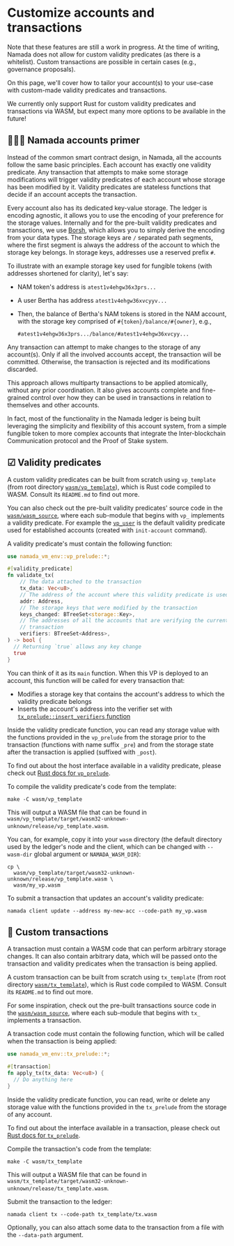 
# Customize accounts and transactions

<Callout type="warning">
Note that these features are still a work in progress.
At the time of writing, Namada does not allow for custom validity predicates (as there is a whitelist).
Custom transactions are possible in certain cases (e.g., governance proposals).
</Callout>

On this page, we'll cover how to tailor your account(s) to your use-case with custom-made validity predicates and transactions.

We currently only support Rust for custom validity predicates and transactions via WASM, but expect many more options to be available in the future!

## 👩🏽‍🏫 Namada accounts primer

Instead of the common smart contract design, in Namada, all the accounts follow the same basic principles. Each account has exactly one validity predicate. Any transaction that attempts to make some storage modifications will trigger validity predicates of each account whose storage has been modified by it. Validity predicates are stateless functions that decide if an account accepts the transaction.

Every account also has its dedicated key-value storage. The ledger is encoding agnostic, it allows you to use the encoding of your preference for the storage values. Internally and for the pre-built validity predicates and transactions, we use [Borsh](https://github.com/near/borsh-rs), which allows you to simply derive the encoding from your data types. The storage keys are `/` separated path segments, where the first segment is always the address of the account to which the storage key belongs. In storage keys, addresses use a reserved prefix `#`.

To illustrate with an example storage key used for fungible tokens (with addresses shortened for clarity), let's say:

- NAM token's address is `atest1v4ehgw36x3prs...`
- A user Bertha has address `atest1v4ehgw36xvcyyv...`
- Then, the balance of Bertha's NAM tokens is stored in the NAM account, with the storage key comprised of `#{token}/balance/#{owner}`, e.g.,

  ```text
  #atest1v4ehgw36x3prs.../balance/#atest1v4ehgw36xvcyy...
  ```

Any transaction can attempt to make changes to the storage of any account(s). Only if all the involved accounts accept, the transaction will be committed. Otherwise, the transaction is rejected and its modifications discarded.

This approach allows multiparty transactions to be applied atomically, without any prior coordination. It also gives accounts complete and fine-grained control over how they can be used in transactions in relation to themselves and other accounts.

In fact, most of the functionality in the Namada ledger is being built leveraging the simplicity and flexibility of this account system, from a simple fungible token to more complex accounts that integrate the Inter-blockchain Communication protocol and the Proof of Stake system.

## ☑ Validity predicates

A custom validity predicates can be built from scratch using `vp_template` (from root directory [`wasm/vp_template`](https://github.com/anoma/namada/tree/main/wasm/vp_template)), which is Rust code compiled to WASM. Consult its `README.md` to find out more.

You can also check out the pre-built validity predicates' source code in the [`wasm/wasm_source`](https://github.com/anoma/namada/tree/v0.5.0/wasm/wasm_source), where each sub-module that begins with `vp_` implements a validity predicate. For example the [`vp_user`](https://github.com/anoma/namada/blob/main/wasm/wasm_source/src/vp_user.rs) is the default validity predicate used for established accounts (created with `init-account` command).

A validity predicate's must contain the following function:

```rust
use namada_vm_env::vp_prelude::*;

#[validity_predicate]
fn validate_tx(
    // The data attached to the transaction
    tx_data: Vec<u8>,
    // The address of the account where this validity predicate is used
    addr: Address,
    // The storage keys that were modified by the transaction
    keys_changed: BTreeSet<storage::Key>,
    // The addresses of all the accounts that are verifying the current 
    // transaction
    verifiers: BTreeSet<Address>,
) -> bool {
  // Returning `true` allows any key change
  true
}
```

You can think of it as its `main` function. When this VP is deployed to an account, this function will be called for every transaction that:

- Modifies a storage key that contains the account's address to which the validity predicate belongs
- Inserts the account's address into the verifier set with [`tx_prelude::insert_verifiers` function](https://docs.namada.net/v0.5.0/rustdoc/namada_vm_env/imports/tx/fn.insert_verifier.html)

Inside the validity predicate function, you can read any storage value with the functions provided in the `vp_prelude` from the storage prior to the transaction (functions with name suffix `_pre`) and from the storage state after the transaction is applied (suffixed with `_post`).

To find out about the host interface available in a validity predicate, please check out [Rust docs for `vp_prelude`](https://docs.namada.net/v0.5.0/rustdoc/namada_vm_env/vp_prelude/index.html).

To compile the validity predicate's code from the template:

```shell copy
make -C wasm/vp_template
```

This will output a WASM file that can be found in `wasm/vp_template/target/wasm32-unknown-unknown/release/vp_template.wasm`.

You can, for example, copy it into your `wasm` directory (the default directory used by the ledger's node and the client, which can be changed with `--wasm-dir` global argument or `NAMADA_WASM_DIR`):

```shell copy
cp \
  wasm/vp_template/target/wasm32-unknown-unknown/release/vp_template.wasm \
  wasm/my_vp.wasm
```

To submit a transaction that updates an account's validity predicate:

```shell copy
namada client update --address my-new-acc --code-path my_vp.wasm
```

## 📩 Custom transactions

A transaction must contain a WASM code that can perform arbitrary storage changes. It can also contain arbitrary data, which will be passed onto the transaction and validity predicates when the transaction is being applied.

A custom transaction can be built from scratch using `tx_template` (from root directory [`wasm/tx_template`](https://github.com/anoma/namada/tree/main/wasm/tx_template)), which is Rust code compiled to WASM. Consult its `README.md` to find out more.

For some inspiration, check out the pre-built transactions source code in the [`wasm/wasm_source`](https://github.com/anoma/namada/tree/main/wasm/wasm_source/src), where each sub-module that begins with `tx_` implements a transaction.

A transaction code must contain the following function, which will be called when the transaction is being applied:

```rust
use namada_vm_env::tx_prelude::*;

#[transaction]
fn apply_tx(tx_data: Vec<u8>) {
  // Do anything here
}
```

Inside the validity predicate function, you can read, write or delete any storage value with the functions provided in the `tx_prelude` from the storage of any account.

To find out about the interface available in a transaction, please check out [Rust docs for `tx_prelude`](https://docs.namada.net/v0.5.0/rustdoc/namada_vm_env/tx_prelude/index.html).

Compile the transaction's code from the template:

```shell copy
make -C wasm/tx_template
```

This will output a WASM file that can be found in `wasm/tx_template/target/wasm32-unknown-unknown/release/tx_template.wasm`.

Submit the transaction to the ledger:

```shell copy
namada client tx --code-path tx_template/tx.wasm
```

Optionally, you can also attach some data to the transaction from a file with the `--data-path` argument.
